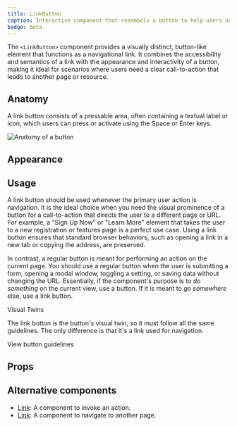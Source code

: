 ```yaml
---
title: LinkButton
caption: Interactive component that resembels a button to help users navigate to new pages.
badge: beta
---
```


The `<LinkButton>` component provides a visually distinct, button-like element that functions as a navigational link. It combines the accessibility and semantics of a link with the appearance and interactivity of a button, making it ideal for scenarios where users need a clear call-to-action that leads to another page or resource.

## Anatomy

A link button consists of a pressable area, often containing a textual label or icon, which users can press or activate using the Space or Enter keys.

<Image
  src="/button/button-anatomy.jpg"
  alt="Anatomy of a button"
  width={800}
  height={550}
  className="mx-auto block"
/>

## Appearance

<AppearanceDemo component={title} />

<AppearanceTable component={title} />

## Usage

A link button should be used whenever the primary user action is navigation. It is the ideal choice when you need the visual prominence of a button for a call-to-action that directs the user to a different page or URL. For example, a "Sign Up Now" or "Learn More" element that takes the user to a new registration or features page is a perfect use case. Using a link button ensures that standard browser behaviors, such as opening a link in a new tab or copying the address, are preserved.

In contrast, a regular button is meant for performing an action on the current page. You should use a regular button when the user is submitting a form, opening a modal window, toggling a setting, or saving data without changing the URL. Essentially, if the component's purpose is to _do something_ on the current view, use a button. If it is meant to _go somewhere_ else, use a link button.

<SectionMessage>
  <SectionMessage.Title>Visual Twins</SectionMessage.Title>
  <SectionMessage.Content>
    <Stack space={2}>
      <p>
        The link button is the button's visual twin, so it must follow all the
        same guidelines. The only difference is that it's a link used for
        navigation.
      </p>
      <Link href="/components/actions/button">View button guidelines</Link>
    </Stack>
  </SectionMessage.Content>
</SectionMessage>

## Props

<StorybookHintMessage component={title} />

<PropsTable component={title} />

## Alternative components

- [Link](/components/actions/button): A component to invoke an action.
- [Link](/components/actions/link): A component to navigate to another page.
